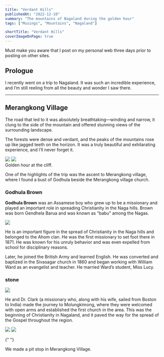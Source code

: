 ```yaml
---
title: "Verdant Hills"
publishedAt: "2022-12-10"
summary: "The mountains of Nagaland during the golden hour"
tags: ["Musings", "Mountains", "Nagaland"]

shortTitle: "Verdant Hills"
coverImageOnPage: true
---
```


<Alert>
  Must make you aware that I post on my personal web three days prior to posting
  on other sites.
</Alert>


## Prologue

I recently went on a trip to Nagaland. It was such an incredible experience,
and I’m still reeling from all the beauty and wonder I saw there.

---

## Merangkong Village

The road that led to it was absolutely breathtaking—winding and narrow, it clung
to the side of the mountain and offered stunning views of the surrounding
landscape.

The forests were dense and verdant, and the peaks of the mountains rose up like
jagged teeth on the horizon. It was a truly beautiful and exhilarating
experience, and I’ll never forget it.

<div className="grid grid-cols-2 grid-rows-2 gap-1 overflow-clip rounded-lg">
  <Image
    width={600}
    height={400}
    src="/blog/verdant-hills/cliff.jpg"
    caption="me!"
  />
  <Image
    width={600}
    height={400}
    caption="chnrj"
    src="/blog/verdant-hills/20221206_145813 (1).jpg"
  />
</div>

<figcaption>Golden hour at the cliff.</figcaption>

One of the highlights of the trip was the ascent to Merangkong village, where I
found a bust of Godhula beside the Merangkong village church.

### Godhula Brown

**Godhula Brown** was an Assamese boy who grew up to be a missionary and played
an important role in spreading Christianity in the Naga hills. Brown was born
Gendhela Barua and was known as “babu” among the Nagas.

<Image width={600} height={400} src="/blog/verdant-hills/image.png" />

He is an important figure in the spread of Christianity in the Naga hills and
belonged to the Ahom clan. He was the first missionary to set foot there
in 1871. He was known for his unruly behavior and was even expelled from school
for disciplinary reasons.

Later, he joined the British Army and learned English. He was converted and
baptized in the Sivasagar church in 1860 and began working with William Ward as
an evangelist and teacher. He married Ward’s student, Miss Lucy.

### stone

<Image width={600} height={400} src="/blog/verdant-hills/stone.webp" />

He and Dr. Clark (a missionary who, along with his wife, sailed from Boston to
India) made the journey to Molungkimong, where they were welcomed with open arms
and established the first church in the area. This was the beginning of
Christianity in Nagaland, and it paved the way for the spread of the Gospel
throughout the region.

<div className="grid grid-cols-2 grid-rows-2 gap-1 overflow-clip rounded-lg">
  <Image
    width={600}
    height={400}
    src="/blog/verdant-hills/20221206_154221.jpg"
  />
  <Image
    width={600}
    height={400}
    src="/blog/verdant-hills/20221206_152528.jpg"
  />
</div>

{" "}

<figcaption>We made a pit stop in Merangkong Village.</figcaption>
